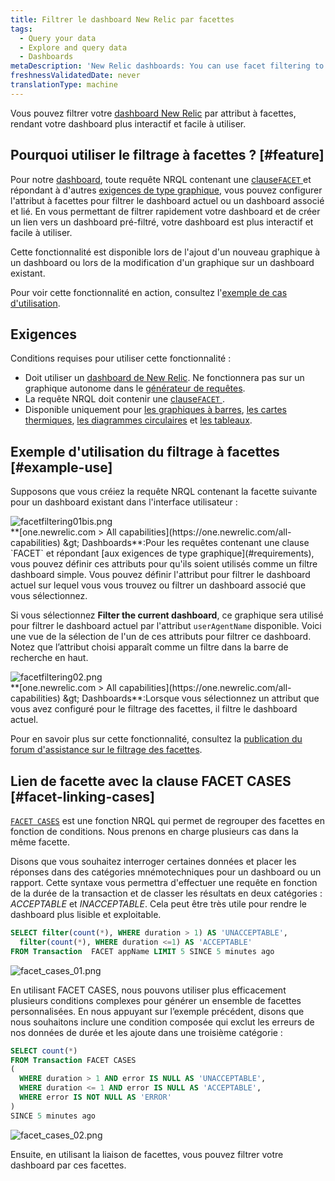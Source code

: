 ```yaml
---
title: Filtrer le dashboard New Relic par facettes
tags:
  - Query your data
  - Explore and query data
  - Dashboards
metaDescription: 'New Relic dashboards: You can use facet filtering to filter dashboards by specific attributes.'
freshnessValidatedDate: never
translationType: machine
---
```


Vous pouvez filtrer votre [dashboard New Relic](/docs/dashboards/new-relic-one-dashboards/get-started/introduction-new-relic-one-dashboards) par attribut à facettes, rendant votre dashboard plus interactif et facile à utiliser.

## Pourquoi utiliser le filtrage à facettes ? [#feature]

Pour notre [dashboard](/docs/dashboards/new-relic-one-dashboards/get-started/introduction-new-relic-one-dashboards), toute requête NRQL contenant une [clause`FACET` ](/docs/query-data/nrql-new-relic-query-language/getting-started/nrql-syntax-components-functions#sel-facet)et répondant à d&apos;autres [exigences de type graphique](#requirements), vous pouvez configurer l&apos;attribut à facettes pour filtrer le dashboard actuel ou un dashboard associé et lié. En vous permettant de filtrer rapidement votre dashboard et de créer un lien vers un dashboard pré-filtré, votre dashboard est plus interactif et facile à utiliser.

Cette fonctionnalité est disponible lors de l&apos;ajout d&apos;un nouveau graphique à un dashboard ou lors de la modification d&apos;un graphique sur un dashboard existant.

Pour voir cette fonctionnalité en action, consultez l&apos;[exemple de cas d&apos;utilisation](#example-use).

## Exigences

Conditions requises pour utiliser cette fonctionnalité :

* Doit utiliser un [dashboard de New Relic](/docs/dashboards/new-relic-one-dashboards/get-started/introduction-new-relic-one-dashboards). Ne fonctionnera pas sur un graphique autonome dans le [générateur de requêtes](/docs/chart-builder/use-chart-builder/get-started/introduction-chart-builder).
* La requête NRQL doit contenir une [clause`FACET` ](/docs/query-data/nrql-new-relic-query-language/getting-started/nrql-syntax-components-functions#sel-facet).
* Disponible uniquement pour [les graphiques à barres](/docs/insights/use-insights-ui/manage-dashboards/chart-types#widget-barchart), [les cartes thermiques](/docs/insights/use-insights-ui/manage-dashboards/chart-types#widget-heatmap), [les diagrammes circulaires](/docs/insights/use-insights-ui/manage-dashboards/chart-types#widget-piechart) et [les tableaux](/docs/insights/use-insights-ui/manage-dashboards/chart-types#widget-table).

## Exemple d&apos;utilisation du filtrage à facettes [#example-use]

Supposons que vous créiez la requête NRQL contenant la facette suivante pour un dashboard existant dans l&apos;interface utilisateur :

<img title="facetfiltering01bis.png" alt="facetfiltering01bis.png" src="/images/dashboards_screenshot-crop_facet-filtering.webp" />

<figcaption>
  <DNT>**[one.newrelic.com &gt; All capabilities](https://one.newrelic.com/all-capabilities) &amp;gt; Dashboards**</DNT>:Pour les requêtes contenant une clause `FACET` et répondant [aux exigences de type graphique](#requirements), vous pouvez définir ces attributs pour qu&apos;ils soient utilisés comme un filtre dashboard simple. Vous pouvez définir l&apos;attribut pour filtrer le dashboard actuel sur lequel vous vous trouvez ou filtrer un dashboard associé que vous sélectionnez.
</figcaption>

Si vous sélectionnez <DNT>**Filter the current dashboard**</DNT>, ce graphique sera utilisé pour filtrer le dashboard actuel par l&apos;attribut `userAgentName` disponible. Voici une vue de la sélection de l&apos;un de ces attributs pour filtrer ce dashboard. Notez que l’attribut choisi apparaît comme un filtre dans la barre de recherche en haut.

<img title="facetfiltering02.png" alt="facetfiltering02.png" src="/images/dashboards_screenshot-crop_facet-filtering-example.webp" />

<figcaption>
  <DNT>**[one.newrelic.com &gt; All capabilities](https://one.newrelic.com/all-capabilities) &amp;gt; Dashboards**</DNT>:Lorsque vous sélectionnez un attribut que vous avez configuré pour le filtrage des facettes, il filtre le dashboard actuel.
</figcaption>

Pour en savoir plus sur cette fonctionnalité, consultez la [publication du forum d&apos;assistance sur le filtrage des facettes](https://discuss.newrelic.com/t/facet-linking-in-new-relic-one-now-you-can-use-facets-to-filter-your-new-relic-one-dashboards/82289).

## Lien de facette avec la clause FACET CASES [#facet-linking-cases]

[`FACET CASES`](/docs/query-your-data/nrql-new-relic-query-language/get-started/nrql-syntax-clauses-functions#sel-facet-cases) est une fonction NRQL qui permet de regrouper des facettes en fonction de conditions. Nous prenons en charge plusieurs cas dans la même facette.

Disons que vous souhaitez interroger certaines données et placer les réponses dans des catégories mnémotechniques pour un dashboard ou un rapport. Cette syntaxe vous permettra d&apos;effectuer une requête en fonction de la durée de la transaction et de classer les résultats en deux catégories : *ACCEPTABLE* et *INACCEPTABLE*. Cela peut être très utile pour rendre le dashboard plus lisible et exploitable.

```sql
SELECT filter(count(*), WHERE duration > 1) AS 'UNACCEPTABLE', 
  filter(count(*), WHERE duration <=1) AS 'ACCEPTABLE' 
FROM Transaction  FACET appName LIMIT 5 SINCE 5 minutes ago
```

<img title="facet_cases_01.png" alt="facet_cases_01.png" src="/images/dashboards_screenshot-crop_facet-cases.webp" />

En utilisant FACET CASES, nous pouvons utiliser plus efficacement plusieurs conditions complexes pour générer un ensemble de facettes personnalisées. En nous appuyant sur l’exemple précédent, disons que nous souhaitons inclure une condition composée qui exclut les erreurs de nos données de durée et les ajoute dans une troisième catégorie :

```sql
SELECT count(*)
FROM Transaction FACET CASES 
(
  WHERE duration > 1 AND error IS NULL AS 'UNACCEPTABLE', 
  WHERE duration <= 1 AND error IS NULL AS 'ACCEPTABLE', 
  WHERE error IS NOT NULL AS 'ERROR'
) 
SINCE 5 minutes ago
```

<img title="facet_cases_02.png" alt="facet_cases_02.png" src="/images/dashboards_screenshot-crop_facet-cases-example.webp" />

Ensuite, en utilisant la liaison de facettes, vous pouvez filtrer votre dashboard par ces facettes.